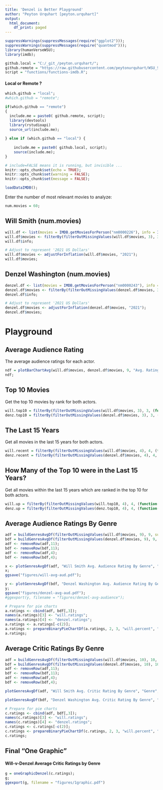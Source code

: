 ```yaml
---
title: 'Denzel is Better Playground'
author: "Peyton Urquhart [peyton.urquhart]"
output:
  html_document:
    df_print: paged
---
```


```r
suppressWarnings(suppressMessages(require("ggplot2")));
suppressWarnings(suppressMessages(require("quantmod")));
library(humanVerseWSU);
library(imdb);
```

```r
github.local = "C:/_git_/peyton.urquhart/";
github.remote = "https://raw.githubusercontent.com/peytonurquhart/WSU_STAT_419/master/";
script = "functions/functions-imdb.R";
```

#### Local or Remote ?

```r
which.github = "local";
#which.github = "remote";
```

```r
if(which.github == "remote")
{
  include.me = paste0( github.remote, script);
  library(devtools)
  library(rstudioapi)
  source_url(include.me);
  
} else if (which.github == "local") {
  
    include.me = paste0( github.local, script);
    source(include.me);
}
```

```r
# include=FALSE means it is running, but invisible ...
knitr::opts_chunk$set(echo = TRUE);
knitr::opts_chunk$set(warning = FALSE);
knitr::opts_chunk$set(message = FALSE);
```

```r
loadDataIMDB();
```

Enter the number of most relevant movies to analyze:

```r
num.movies = 60;
```

## Will Smith (num.movies)

```r
will.df <- list(movies = IMDB.getMoviesForPerson("nm0000226"), info = IMDB.getPersonInfo("nm0000226"));
will.df$movies <- filterBy(filterOutMissingValues(will.df$movies, 3), 3, (function(x){(x < num.movies + 1)}));
will.df$info;
```

```r
# Adjust to represent '2021 US Dollars'
will.df$movies <- adjustForInflation(will.df$movies, "2021");
will.df$movies;
```

## Denzel Washington (num.movies)

```r
denzel.df <- list(movies = IMDB.getMoviesForPerson("nm0000243"), info = IMDB.getPersonInfo("nm0000243"));
denzel.df$movies <- filterBy(filterOutMissingValues(denzel.df$movies, 3), 3, (function(x){(x < num.movies + 1)}));
denzel.df$info;
```

```r
# Adjust to represent '2021 US Dollars'
denzel.df$movies <- adjustForInflation(denzel.df$movies, "2021");
denzel.df$movies;
```


# Playground

## Average Audience Rating

The average audience ratings for each actor.

```r
ndf = plotBarChartAvg(will.df$movies, denzel.df$movies, 9, "Avg. Rating", "Average Audience Rating")
ndf;
```

## Top 10 Movies
Get the top 10 movies by rank for both actors.
```r
will.top10 = filterBy(filterOutMissingValues(will.df$movies, 3), 3, (function(x){(x < 11)}));
denz.top10 = filterBy(filterOutMissingValues(denzel.df$movies, 3), 3, (function(x){(x < 11)}));
```

## The Last 15 Years
Get all movies in the last 15 years for both actors.
```r
will.recent = filterBy(filterOutMissingValues(will.df$movies, 4), 4, (function(x){(x > 2005)}));
denz.recent = filterBy(filterOutMissingValues(denzel.df$movies, 4), 4, (function(x){(x > 2005)}));
```

## How Many of the Top 10 were in the Last 15 Years?
Get all movies within the last 15 years which are ranked in the top 10 for both actors.
```r
will.up = filterBy(filterOutMissingValues(will.top10, 4), 4, (function(x){(x > 2005)}));
denz.up = filterBy(filterOutMissingValues(denz.top10, 4), 4, (function(x){(x > 2005)}));
```

## Average Audience Ratings By Genre
```r
adf = buildGenresAvgDf(filterOutMissingValues(will.df$movies, 9), 9, sum=FALSE);
bdf = buildGenresAvgDf(filterOutMissingValues(denzel.df$movies, 9), 9, sum=FALSE);
adf <- removeRow(adf,11);
bdf <- removeRow(bdf,11);
adf <- removeRow(adf,4);
bdf <- removeRow(bdf,4);

x <- plotGenresAvgDf(adf, "Will Smith Avg. Audience Rating By Genre", "Genre", "Rating", ymax=8, ymin=5)
x;
ggsave("figures/will-avg-aud.pdf");

y <- plotGenresAvgDf(bdf, "Denzel Washington Avg. Audience Rating By Genre", "Genre", "Rating", ymax=8, ymin=5)
y;
ggsave("figures/denzel-avg-aud.pdf");
#ggexport(y, filename = "figures/denzel-avg-audience");

# Prepare for pie charts
a.ratings <- cbind(adf, bdf[,3]);
names(a.ratings)[3] <- "will.ratings";
names(a.ratings)[4] <- "denzel.ratings";
a.ratings <- a.ratings[-c(2)];
a.ratings <- prepareBinaryPieChartDf(a.ratings, 2, 3, "will.percent", "denzel.percent");
a.ratings;

```

## Average Critic Ratings By Genre
```r
adf = buildGenresAvgDf(filterOutMissingValues(will.df$movies, 10), 10, sum=FALSE);
bdf = buildGenresAvgDf(filterOutMissingValues(denzel.df$movies, 10), 10, sum=FALSE);
adf <- removeRow(adf,11);
bdf <- removeRow(bdf,11);
adf <- removeRow(adf,4);
bdf <- removeRow(bdf,4);

plotGenresAvgDf(adf, "Will Smith Avg. Critic Rating By Genre", "Genre", "Rating", ymax=75, ymin=40)

plotGenresAvgDf(bdf, "Denzel Washington Avg. Critic Rating By Genre", "Genre", "Rating", ymax=75, ymin=40)

# Prepare for pie charts
c.ratings <- cbind(adf, bdf[,3]);
names(c.ratings)[3] <- "will.ratings";
names(c.ratings)[4] <- "denzel.ratings";
c.ratings <- c.ratings[-c(2)];
c.ratings <- prepareBinaryPieChartDf(c.ratings, 2, 3, "will.percent", "denzel.percent");
c.ratings;

```

## Final "One Graphic"
#### Will-v-Denzel Average Critic Ratings by Genre
```r
g = oneGraphicDenzel(c.ratings);
g;
ggexport(g, filename = "figures/1graphic.pdf")
```
















